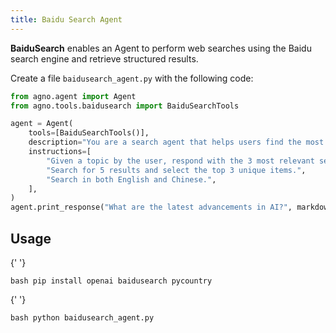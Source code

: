 ```yaml
---
title: Baidu Search Agent
---
```


**BaiduSearch** enables an Agent to perform web searches using the Baidu search engine and retrieve structured results.

Create a file `baidusearch_agent.py` with the following code:

```python baidusearch_agent.py
from agno.agent import Agent
from agno.tools.baidusearch import BaiduSearchTools

agent = Agent(
    tools=[BaiduSearchTools()],
    description="You are a search agent that helps users find the most relevant information using Baidu.",
    instructions=[
        "Given a topic by the user, respond with the 3 most relevant search results about that topic.",
        "Search for 5 results and select the top 3 unique items.",
        "Search in both English and Chinese.",
    ],
)
agent.print_response("What are the latest advancements in AI?", markdown=True)
```

## Usage

<Steps>
  <Snippet file="create-venv-step.mdx" />

{' '}

<Step title="Install libraries">```bash pip install openai baidusearch pycountry ```</Step>

{' '}

<Step title="Run the agent">```bash python baidusearch_agent.py ```</Step>

</Steps>

